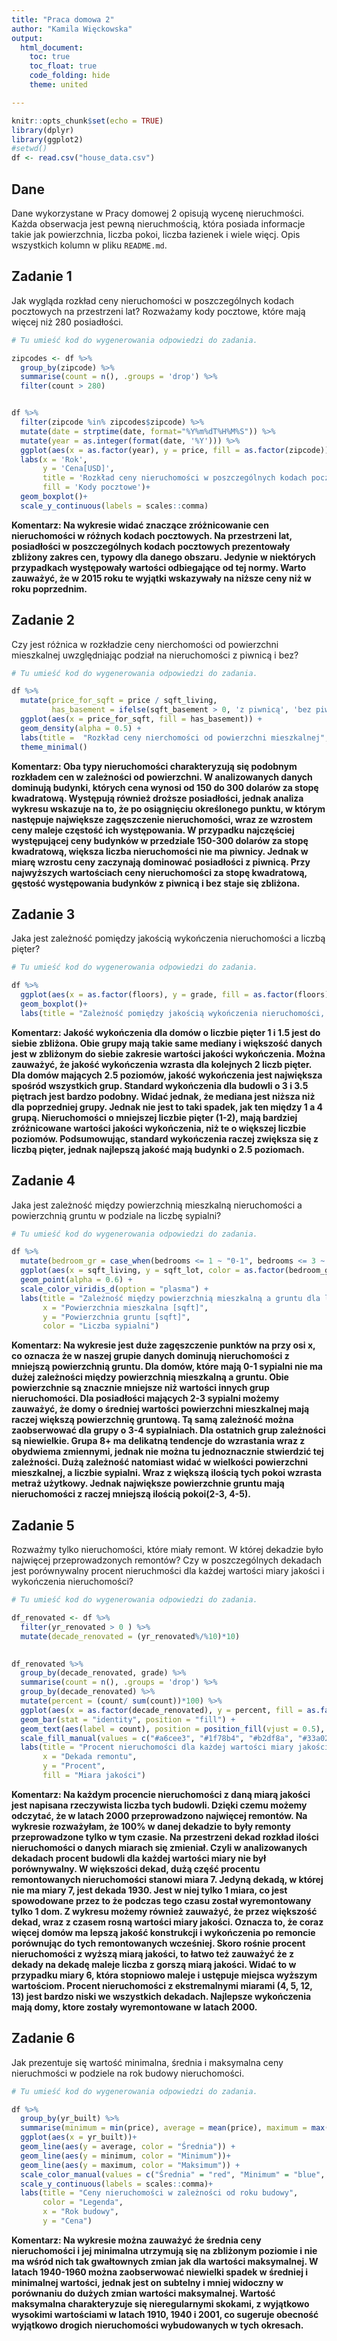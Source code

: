 ---
title: "Praca domowa 2"
author: "Kamila Więckowska"
output: 
  html_document:
    toc: true
    toc_float: true
    code_folding: hide
    theme: united

---

```{r setup, include=FALSE}
knitr::opts_chunk$set(echo = TRUE)
library(dplyr)
library(ggplot2)
#setwd()
df <- read.csv("house_data.csv")
```

## Dane 
Dane wykorzystane w Pracy domowej 2 opisują wycenę nieruchmości. Każda obserwacja jest pewną nieruchmością, która posiada informacje takie jak powierzchnia, liczba pokoi, liczba łazienek i wiele więcj. Opis wszystkich kolumn w pliku `README.md`.


## Zadanie 1

Jak wygląda rozkład ceny nieruchomości w poszczególnych kodach pocztowych na przestrzeni lat? Rozważamy kody pocztowe, które mają więcej niż 280 posiadłości.

```{r zadanie 1, fig.width=10, fig.height=6, message=FALSE}

# Tu umieść kod do wygenerowania odpowiedzi do zadania.

zipcodes <- df %>% 
  group_by(zipcode) %>% 
  summarise(count = n(), .groups = 'drop') %>% 
  filter(count > 280)


df %>% 
  filter(zipcode %in% zipcodes$zipcode) %>% 
  mutate(date = strptime(date, format="%Y%m%dT%H%M%S")) %>% 
  mutate(year = as.integer(format(date, '%Y'))) %>% 
  ggplot(aes(x = as.factor(year), y = price, fill = as.factor(zipcode)))+
  labs(x = 'Rok',
       y = 'Cena[USD]',
       title = 'Rozkład ceny nieruchomości w poszczególnych kodach pocztowych na przestrzeni lat',
       fill = 'Kody pocztowe')+
  geom_boxplot()+   
  scale_y_continuous(labels = scales::comma)


```

**Komentarz:  Na wykresie widać znaczące zróżnicowanie cen nieruchomości w różnych kodach pocztowych. Na przestrzeni lat, posiadłości w poszczególnych kodach pocztowych prezentowały zbliżony zakres cen, typowy dla danego obszaru. Jedynie w niektórych przypadkach występowały wartości odbiegające od tej normy. Warto zauważyć, że w 2015 roku te wyjątki wskazywały na niższe ceny niż w roku poprzednim.  **

## Zadanie 2

Czy jest różnica w rozkładzie ceny nierchomości od powierzchni mieszkalnej uwzględniając podział na nieruchomości z piwnicą i bez?

```{r zadanie 2, message=FALSE}

# Tu umieść kod do wygenerowania odpowiedzi do zadania.

df %>% 
  mutate(price_for_sqft = price / sqft_living,
         has_basement = ifelse(sqft_basement > 0, 'z piwnicą', 'bez piwnicy')) %>%
  ggplot(aes(x = price_for_sqft, fill = has_basement)) +
  geom_density(alpha = 0.5) +
  labs(title =  "Rozkład ceny nierchomości od powierzchni mieszkalnej",x = "Cena (za sqft)", y = 'Gęstość', fill = "Obecność piwnicy") +
  theme_minimal()

```

**Komentarz: Oba typy nieruchomości charakteryzują się podobnym rozkładem cen w zależności od powierzchni. W analizowanych danych dominują budynki, których cena wynosi od 150 do 300 dolarów za stopę kwadratową. Występują również droższe posiadłości, jednak analiza wykresu wskazuje na to, że po osiągnięciu określonego punktu, w którym następuje największe zagęszczenie nieruchomości, wraz ze wzrostem ceny maleje częstość ich występowania. W przypadku najczęściej występującej ceny budynków w przedziale 150-300 dolarów za stopę kwadratową, większa liczba nieruchomości nie ma piwnicy. Jednak w miarę wzrostu ceny zaczynają dominować posiadłości z piwnicą. Przy najwyższych wartościach ceny nieruchomości za stopę kwadratową, gęstość występowania budynków z piwnicą i bez staje się zbliżona.   **

## Zadanie 3

Jaka jest zależność pomiędzy jakością wykończenia nieruchomości a liczbą pięter? 

```{r zadanie 3, message=FALSE}

# Tu umieść kod do wygenerowania odpowiedzi do zadania.

df %>% 
  ggplot(aes(x = as.factor(floors), y = grade, fill = as.factor(floors))) +
  geom_boxplot()+
  labs(title = "Zależność pomiędzy jakością wykończenia nieruchomości, a liczbą pięter", x = "Liczba pięter", y = "Jakość wykończenia", fill = 'Piętra')

```

**Komentarz: Jakość wykończenia dla domów o liczbie pięter 1 i 1.5 jest do siebie zbliżona. Obie grupy mają takie same mediany i większość danych jest w zbliżonym do siebie zakresie wartości jakości wykończenia. Można zauważyć, że jakość wykończenia wzrasta dla kolejnych 2 liczb pięter. Dla domów mających 2.5 poziomów, jakość wykończenia jest największa spośród wszystkich grup. Standard wykończenia dla budowli o 3 i 3.5 piętrach jest bardzo podobny. Widać jednak, że mediana jest niższa niż dla poprzedniej grupy. Jednak nie jest to taki spadek, jak ten między 1 a 4 grupą. Nieruchomości o mniejszej liczbie pięter (1-2), mają bardziej zróżnicowane wartości jakości wykończenia, niż te o większej liczbie poziomów. Podsumowując, standard wykończenia raczej zwiększa się z liczbą pięter, jednak najlepszą jakość mają budynki o 2.5 poziomach.   **

## Zadanie 4
Jaka jest zależność między powierzchnią mieszkalną nieruchomości a powierzchnią gruntu w podziale na liczbę sypialni?

```{r zadanie 4, message=FALSE}

# Tu umieść kod do wygenerowania odpowiedzi do zadania.

df %>% 
  mutate(bedroom_gr = case_when(bedrooms <= 1 ~ "0-1", bedrooms <= 3 ~ "2-3", bedrooms <= 5 ~ "4-5", bedrooms <= 7 ~ "6-7", bedrooms > 7 ~ "8+")) %>%
  ggplot(aes(x = sqft_living, y = sqft_lot, color = as.factor(bedroom_gr))) +
  geom_point(alpha = 0.6) +
  scale_color_viridis_d(option = "plasma") +
  labs(title = "Zależność między powierzchnią mieszkalną a gruntu dla liczby sypialni",
       x = "Powierzchnia mieszkalna [sqft]",
       y = "Powierzchnia gruntu [sqft]",
       color = "Liczba sypialni")

```

**Komentarz: Na wykresie jest duże zagęszczenie punktów na przy osi x, co oznacza że w naszej grupie danych dominują nieruchomości z mniejszą powierzchnią gruntu. Dla domów, które mają 0-1 sypialni nie ma dużej zależności między powierzchnią mieszkalną a gruntu. Obie powierzchnie są znacznie mniejsze niż wartości innych grup nieruchomości. Dla posiadłości mających 2-3 sypialni możemy zauważyć, że domy o średniej wartości powierzchni mieszkalnej mają raczej większą powierzchnię gruntową. Tą samą zależność można zaobserwować dla grupy o 3-4 sypialniach. Dla ostatnich grup zależności są niewielkie. Grupa 8+ ma delikatną tendencje do wzrastania wraz z obydwiema zmiennymi, jednak nie można tu jednoznacznie stwierdzić tej zależności. Dużą zależność natomiast widać w wielkości powierzchni mieszkalnej, a liczbie sypialni. Wraz z większą ilością tych pokoi wzrasta metraż użytkowy. Jednak największe powierzchnie gruntu mają nieruchomości z raczej mniejszą ilością pokoi(2-3, 4-5).  **

## Zadanie 5
Rozważmy tylko nieruchomości, które miały remont. W której dekadzie było najwięcej przeprowadzonych remontów? Czy w poszczególnych dekadach jest porównywalny procent nieruchmości dla każdej wartości miary jakości i wykończenia nieruchomości?

```{r zadanie 5, message=FALSE}

# Tu umieść kod do wygenerowania odpowiedzi do zadania.

df_renovated <- df %>% 
  filter(yr_renovated > 0 ) %>% 
  mutate(decade_renovated = (yr_renovated%/%10)*10)
  

df_renovated %>% 
  group_by(decade_renovated, grade) %>% 
  summarise(count = n(), .groups = 'drop') %>%
  group_by(decade_renovated) %>%
  mutate(percent = (count/ sum(count))*100) %>% 
  ggplot(aes(x = as.factor(decade_renovated), y = percent, fill = as.factor(grade))) +
  geom_bar(stat = "identity", position = "fill") +
  geom_text(aes(label = count), position = position_fill(vjust = 0.5), color = "black", size = 2) +
  scale_fill_manual(values = c("#a6cee3", "#1f78b4", "#b2df8a", "#33a02c", "#fb9a99", "#e31a1c", "#fdbf6f", "#ff7f00", "#cab2d6", "#6a3d9a")) +
  labs(title = "Procent nieruchomości dla każdej wartości miary jakości konstrukcji i wykończenia",
       x = "Dekada remontu",
       y = "Procent",
       fill = "Miara jakości")

```

**Komentarz:  Na każdym procencie nieruchomości z daną miarą jakości jest napisana rzeczywista liczba tych budowli. Dzięki czemu możemy odczytać, że w latach 2000 przeprowadzono najwięcej remontów. Na wykresie rozważyłam, że 100% w danej dekadzie to były remonty przeprowadzone tylko w tym czasie. Na przestrzeni dekad rozkład ilości nieruchomości o danych miarach się zmieniał. Czyli w analizowanych dekadach procent budowli dla każdej wartości miary nie był porównywalny. W większości dekad, dużą część procentu remontowanych nieruchomości stanowi miara 7. Jedyną dekadą, w której nie ma miary 7, jest dekada 1930. Jest w niej tylko 1 miara, co jest spowodowane przez to że podczas tego czasu został wyremontowany tylko 1 dom. Z wykresu możemy również zauważyć, że przez większość dekad, wraz z czasem rosną wartości miary jakości. Oznacza to, że coraz więcej domów ma lepszą jakość konstrukcji i wykończenia po remoncie porównując do tych remontowanych wcześniej. Skoro rośnie procent nieruchomości z wyższą miarą jakości, to łatwo też zauważyć że z dekady na dekadę maleje liczba z gorszą miarą jakości. Widać to w przypadku miary 6, która stopniowo maleje i ustępuje miejsca wyższym wartościom. Procent nieruchomości z ekstremalnymi miarami (4, 5, 12, 13) jest bardzo niski we wszystkich dekadach. Najlepsze wykończenia mają domy, ktore zostały wyremontowane w latach 2000.  **

## Zadanie 6

Jak prezentuje się wartość minimalna, średnia i maksymalna ceny nieruchmości w podziele na rok budowy nieruchomości.

```{r zadanie 6, message=FALSE}

# Tu umieść kod do wygenerowania odpowiedzi do zadania.

df %>% 
  group_by(yr_built) %>% 
  summarise(minimum = min(price), average = mean(price), maximum = max(price), .groups = 'drop') %>% 
  ggplot(aes(x = yr_built))+
  geom_line(aes(y = average, color = "Średnia")) +  
  geom_line(aes(y = minimum, color = "Minimum"))+ 
  geom_line(aes(y = maximum, color = "Maksimum")) +  
  scale_color_manual(values = c("Średnia" = "red", "Minimum" = "blue", "Maksimum" = "black")) +
  scale_y_continuous(labels = scales::comma)+
  labs(title = "Ceny nieruchomości w zależności od roku budowy",
       color = "Legenda",
       x = "Rok budowy",
       y = "Cena")

```

**Komentarz:   Na wykresie można zauważyć że średnia ceny nieruchomości i jej minimalna utrzymują się na zbliżonym poziomie i nie ma wśród nich tak gwałtownych zmian jak dla wartości maksymalnej. W latach 1940-1960 można zaobserwować niewielki spadek w średniej i minimalnej wartości, jednak jest on subtelny i mniej widoczny w porównaniu do dużych zmian wartości maksymalnej. Wartość maksymalna charakteryzuje się nieregularnymi skokami, z wyjątkowo wysokimi wartościami w latach 1910, 1940 i 2001, co sugeruje obecność wyjątkowo drogich nieruchomości wybudowanych w tych okresach.  **



